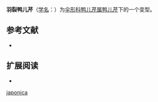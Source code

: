 {{NoteTA|G1=LS}}
{{Infraspeciesbox
| image = 
| image_caption = 
| status = 
| status_system = 
| species link = 鸭儿芹
| genus = Cryptotaenia
| species = japonica
| forma = pinnatisecta
| authority = S. L. Liou
| synonyms = 
|}}

'''羽裂鸭儿芹'''（[[学名|学名]]：{{lang|la|'''''Cryptotaenia japonica'' f. ''pinnatisecta'''''}}）为[[伞形科|伞形科]][[鸭儿芹属|鸭儿芹属]][[鸭儿芹|鸭儿芹]]下的一个变型。

== 参考文献 ==
{{refbegin}}
* {{CPNI| zh=羽裂鸭儿芹 | id=014-21511 | binomial=Cryptotaenia japonica | authority=S. L. Liou | form=pinnatisecta | accessdate=2013-01-17}}
{{refend}}

== 扩展阅读 ==
{{refbegin}}
* {{wikispecies-inline|Cryptotaenia japonica f. pinnatisecta|羽裂鸭儿芹}}
{{refend}}
{{Taxonbar|from=Q15230995}}

[[Category:鸭儿芹属|japonica]]


{{plant-stub}}
